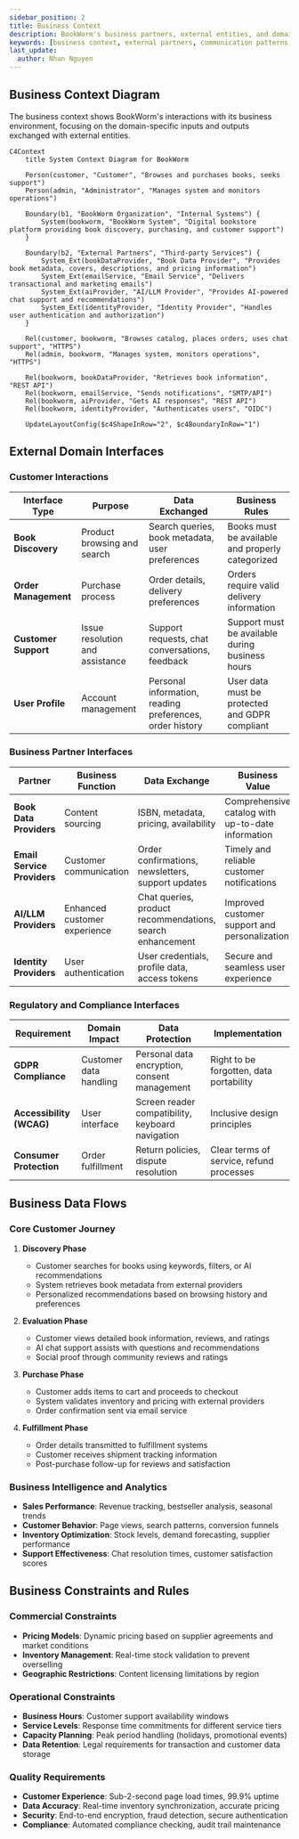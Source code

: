 ```yaml
---
sidebar_position: 2
title: Business Context
description: BookWorm's business partners, external entities, and domain-specific interactions with stakeholders
keywords: [business context, external partners, communication patterns, book data providers, email service, AI provider, identity provider]
last_update:
  author: Nhan Nguyen
---
```


## Business Context Diagram

The business context shows BookWorm's interactions with its business environment, focusing on the domain-specific inputs and outputs exchanged with external entities.

```mermaid
C4Context
    title System Context Diagram for BookWorm

    Person(customer, "Customer", "Browses and purchases books, seeks support")
    Person(admin, "Administrator", "Manages system and monitors operations")

    Boundary(b1, "BookWorm Organization", "Internal Systems") {
        System(bookworm, "BookWorm System", "Digital bookstore platform providing book discovery, purchasing, and customer support")
    }

    Boundary(b2, "External Partners", "Third-party Services") {
        System_Ext(bookDataProvider, "Book Data Provider", "Provides book metadata, covers, descriptions, and pricing information")
        System_Ext(emailService, "Email Service", "Delivers transactional and marketing emails")
        System_Ext(aiProvider, "AI/LLM Provider", "Provides AI-powered chat support and recommendations")
        System_Ext(identityProvider, "Identity Provider", "Handles user authentication and authorization")
    }

    Rel(customer, bookworm, "Browses catalog, places orders, uses chat support", "HTTPS")
    Rel(admin, bookworm, "Manages system, monitors operations", "HTTPS")

    Rel(bookworm, bookDataProvider, "Retrieves book information", "REST API")
    Rel(bookworm, emailService, "Sends notifications", "SMTP/API")
    Rel(bookworm, aiProvider, "Gets AI responses", "REST API")
    Rel(bookworm, identityProvider, "Authenticates users", "OIDC")

    UpdateLayoutConfig($c4ShapeInRow="2", $c4BoundaryInRow="1")
```

## External Domain Interfaces

### Customer Interactions

| Interface Type       | Purpose                         | Data Exchanged                                           | Business Rules                                   |
| -------------------- | ------------------------------- | -------------------------------------------------------- | ------------------------------------------------ |
| **Book Discovery**   | Product browsing and search     | Search queries, book metadata, user preferences          | Books must be available and properly categorized |
| **Order Management** | Purchase process                | Order details, delivery preferences                      | Orders require valid delivery information        |
| **Customer Support** | Issue resolution and assistance | Support requests, chat conversations, feedback           | Support must be available during business hours  |
| **User Profile**     | Account management              | Personal information, reading preferences, order history | User data must be protected and GDPR compliant   |

### Business Partner Interfaces

| Partner                     | Business Function            | Data Exchange                                             | Business Value                                    |
| --------------------------- | ---------------------------- | --------------------------------------------------------- | ------------------------------------------------- |
| **Book Data Providers**     | Content sourcing             | ISBN, metadata, pricing, availability                     | Comprehensive catalog with up-to-date information |
| **Email Service Providers** | Customer communication       | Order confirmations, newsletters, support updates         | Timely and reliable customer notifications        |
| **AI/LLM Providers**        | Enhanced customer experience | Chat queries, product recommendations, search enhancement | Improved customer support and personalization     |
| **Identity Providers**      | User authentication          | User credentials, profile data, access tokens             | Secure and seamless user experience               |

### Regulatory and Compliance Interfaces

| Requirement              | Domain Impact          | Data Protection                                  | Implementation                           |
| ------------------------ | ---------------------- | ------------------------------------------------ | ---------------------------------------- |
| **GDPR Compliance**      | Customer data handling | Personal data encryption, consent management     | Right to be forgotten, data portability  |
| **Accessibility (WCAG)** | User interface         | Screen reader compatibility, keyboard navigation | Inclusive design principles              |
| **Consumer Protection**  | Order fulfillment      | Return policies, dispute resolution              | Clear terms of service, refund processes |

## Business Data Flows

### Core Customer Journey

1. **Discovery Phase**

   - Customer searches for books using keywords, filters, or AI recommendations
   - System retrieves book metadata from external providers
   - Personalized recommendations based on browsing history and preferences

2. **Evaluation Phase**

   - Customer views detailed book information, reviews, and ratings
   - AI chat support assists with questions and recommendations
   - Social proof through community reviews and ratings

3. **Purchase Phase**

   - Customer adds items to cart and proceeds to checkout
   - System validates inventory and pricing with external providers
   - Order confirmation sent via email service

4. **Fulfillment Phase**
   - Order details transmitted to fulfillment systems
   - Customer receives shipment tracking information
   - Post-purchase follow-up for reviews and satisfaction

### Business Intelligence and Analytics

- **Sales Performance**: Revenue tracking, bestseller analysis, seasonal trends
- **Customer Behavior**: Page views, search patterns, conversion funnels
- **Inventory Optimization**: Stock levels, demand forecasting, supplier performance
- **Support Effectiveness**: Chat resolution times, customer satisfaction scores

## Business Constraints and Rules

### Commercial Constraints

- **Pricing Models**: Dynamic pricing based on supplier agreements and market conditions
- **Inventory Management**: Real-time stock validation to prevent overselling
- **Geographic Restrictions**: Content licensing limitations by region

### Operational Constraints

- **Business Hours**: Customer support availability windows
- **Service Levels**: Response time commitments for different service tiers
- **Capacity Planning**: Peak period handling (holidays, promotional events)
- **Data Retention**: Legal requirements for transaction and customer data storage

### Quality Requirements

- **Customer Experience**: Sub-2-second page load times, 99.9% uptime
- **Data Accuracy**: Real-time inventory synchronization, accurate pricing
- **Security**: End-to-end encryption, fraud detection, secure authentication
- **Compliance**: Automated compliance checking, audit trail maintenance
